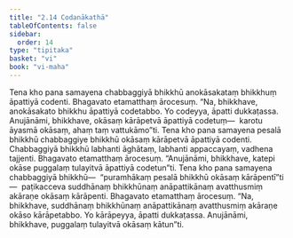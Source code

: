 ```yaml
---
title: "2.14 Codanākathā"
tableOfContents: false
sidebar:
  order: 14
type: "tipitaka"
basket: "vi"
book: "vi-maha"
---
```



<DynamicBreadcrumb />

<Division number="153" book="vi-maha" e="ch" v="3" p="154">

<Paragraph number="639" book="vi-maha">
Tena kho pana samayena chabbaggiyā bhikkhū anokāsakataṃ bhikkhuṃ āpattiyā codenti. Bhagavato etamatthaṃ ārocesuṃ. “Na, bhikkhave, anokāsakato bhikkhu āpattiyā codetabbo. Yo codeyya, āpatti dukkaṭassa. Anujānāmi, bhikkhave, okāsaṃ kārāpetvā āpattiyā codetuṃ—  karotu āyasmā okāsaṃ, ahaṃ taṃ vattukāmo”ti.
</Paragraph>

<Paragraph number="640" book="vi-maha">
Tena kho pana samayena pesalā bhikkhū chabbaggiye bhikkhū okāsaṃ kārāpetvā āpattiyā codenti. Chabbaggiyā bhikkhū labhanti āghātaṃ, labhanti appaccayaṃ, vadhena tajjenti. Bhagavato etamatthaṃ ārocesuṃ. “Anujānāmi, bhikkhave, katepi okāse puggalaṃ tulayitvā āpattiyā codetun”ti.
</Paragraph>

<Paragraph number="641" book="vi-maha">
Tena kho pana samayena chabbaggiyā bhikkhū—  “puramhākaṃ pesalā bhikkhū okāsaṃ kārāpentī”ti—  paṭikacceva suddhānaṃ bhikkhūnaṃ anāpattikānaṃ avatthusmiṃ akāraṇe okāsaṃ kārāpenti. Bhagavato etamatthaṃ ārocesuṃ. “Na, bhikkhave, suddhānaṃ bhikkhūnaṃ anāpattikānaṃ avatthusmiṃ akāraṇe okāso kārāpetabbo. Yo kārāpeyya, āpatti dukkaṭassa. Anujānāmi, bhikkhave, puggalaṃ tulayitvā okāsaṃ kātun”ti.
</Paragraph>
</Division>